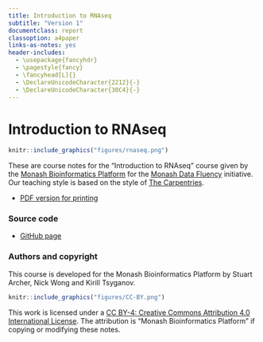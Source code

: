 ```yaml
---
title: Introduction to RNAseq
subtitle: "Version 1"
documentclass: report
classoption: a4paper
links-as-notes: yes
header-includes:
  - \usepackage{fancyhdr}
  - \pagestyle{fancy}
  - \fancyhead[L]{}  
  - \DeclareUnicodeCharacter{2212}{-}
  - \DeclareUnicodeCharacter{30C4}{-}
---
```


# Introduction to RNAseq {#index -}

```r
knitr::include_graphics("figures/rnaseq.png")
```

These are course notes for the "Introduction to RNAseq" course given by the [Monash Bioinformatics Platform](https://www.monash.edu/researchinfrastructure/bioinformatics) for the [Monash Data Fluency](https://monashdatafluency.github.io/) initiative. Our teaching style is based on the style of [The Carpentries](https://carpentries.org/).

* [PDF version for printing](https://monashdatafluency.github.io/rnaseq-intro/rnaseq-intro.pdf)

### Source code {-}

* [GitHub page](https://github.com/MonashDataFluency/rnaseq-intro)

### Authors and copyright {-}

This course is developed for the Monash Bioinformatics Platform by Stuart Archer, Nick Wong and Kirill Tsyganov.

```r
knitr::include_graphics("figures/CC-BY.png")
```

This work is licensed under a [CC BY-4: Creative Commons Attribution 4.0 International License](http://creativecommons.org/licenses/by/4.0/). The attribution is "Monash Bioinformatics Platform" if copying or modifying these notes.
